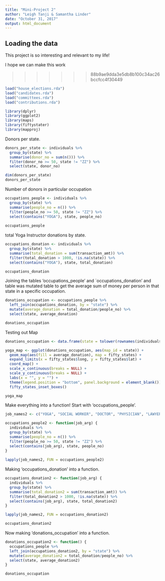 ```yaml
---
title: "Mini-Project 2"
author: "Leigh Tanji & Samantha Linder"
date: "October 31, 2017"
output: html_document
---
```



## Loading the data

This project is so interesting and relevant to my life!

I hope we can make this work

>>>>>>> 88b9ae9dda3e5db8b100c34ac26bccfcc4f30449
```r
load("house_elections.rda")
load("candidates.rda")
load("committees.rda")
load("contributions.rda")
```

```r
library(dplyr)
library(ggplot2)
library(maps)
library(fiftystater)
library(mapproj)
```

Donors per state.
```r
donors_per_state <- individuals %>%
  group_by(state) %>%
  summarise(donor_no = sum(n())) %>%
  filter(donor_no >= 50, state != "ZZ") %>%
  select(state, donor_no)

dim(donors_per_state)
donors_per_state
```

Number of donors in particular occupation
```r
occupations_people <- individuals %>%
  group_by(state) %>%
  summarise(people_no = n()) %>%
  filter(people_no >= 50, state != "ZZ") %>%
  select(contains("YOGA"), state, people_no)
  
occupations_people
```


total Yoga Instructor donations by state.
```r
occupations_donation <- individuals %>%
  group_by(state) %>%
  summarise(total_donation = sum(transaction_amt)) %>%
  filter(total_donation > 1000, !is.na(state)) %>%
  select(contains("YOGA"), state, total_donation)

occupations_donation
```

Joining the tables 'occupations_people' and `occupations_donation' and table was mutated table to get the average sum of money per person in that state in a specific occupation.
```r
donations_occupation <- occupations_people %>%
  left_join(occupations_donation, by = "state") %>%
  mutate(average_donation = total_donation/people_no) %>%
  select(state, average_donation)

donations_occupation
```

Testing out Map
```r
donations_occupation <- data.frame(state = tolower(rownames(individuals)), individuals)
```

```r
yoga_map <- ggplot(donations_occupation, aes(map_id = state)) + 
  geom_map(aes(fill = average_donation), map = fifty_states) +
  expand_limits(x = fifty_states$long, y = fifty_states$lat) +
  coord_map() +
  scale_x_continuous(breaks = NULL) +
  scale_y_continuous(breaks = NULL) +
  labs(x = "", y = "") +
  theme(legend.position = "bottom", panel.background = element_blank()) +
  fifty_states_inset_boxes()

yoga_map

```

Make everything into a function! Start with 'occupations_people'. 
```r
job_names2 <- c("YOGA", "SOCIAL WORKER", "DOCTOR", "PHYSICIAN", "LAWYER", "ATTORNEY")

occupations_people2 <- function(job_arg) {
  individuals %>%
  group_by(state) %>%
  summarise(people_no = n()) %>%
  filter(people_no >= 50, state != "ZZ") %>%
  select(contains(job_arg), state, people_no)
}
  
lapply(job_names2, FUN = occupations_people2)
```


Making 'occupations_donation' into a function. 
```r
occupations_donation2 <- function(job_arg) {
  individuals %>%
  group_by(state) %>%
  summarise(total_donation2 = sum(transaction_amt)) %>%
  filter(total_donation2 > 1000, !is.na(state)) %>%
  select(contains(job_arg), state, total_donation2)
}

lapply(job_names2, FUN = occupations_donation2)

occupations_donation2
```


Now making 'donations_occupation' into a function. 
```r
donations_occupation2 <- function() {
  occupations_people %>%
  left_join(occupations_donation2, by = "state") %>%
  mutate(average_donation2 = total_donation/people_no) %>%
  select(state, average_donation2)
}

donations_occupation

```

























